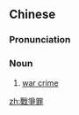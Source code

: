 {{also|战争罪}}
==Chinese==
{{zh-forms|s=战争罪|type=21}}

===Pronunciation===
{{zh-pron
|m=zhànzhēngzuì
|c=zin3 zang1 zeoi6
|cat=n
}}

===Noun===
{{zh-noun}}

# [[war crime]]

[[zh:戰爭罪]]